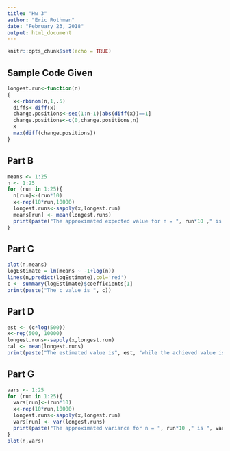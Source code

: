 ```yaml
---
title: "Hw 3"
author: "Eric Rothman"
date: "February 23, 2018"
output: html_document
---
```


```r
knitr::opts_chunk$set(echo = TRUE)
```

## Sample Code Given
```r
longest.run<-function(n)
{
  x<-rbinom(n,1,.5)
  diffs<-diff(x)
  change.positions<-seq(1:n-1)[abs(diff(x))==1]
  change.positions<-c(0,change.positions,n)
  x
  max(diff(change.positions))
}
```

## Part B
```r
means <- 1:25
n <- 1:25
for (run in 1:25){
  n[run]<-(run*10)
  x<-rep(10*run,10000)
  longest.runs<-sapply(x,longest.run)
  means[run] <- mean(longest.runs)
  print(paste("The approximated expected value for n = ", run*10 ," is ", means[run]))
}
```

## Part C
```r
plot(n,means)
logEstimate = lm(means ~ -1+log(n))
lines(n,predict(logEstimate),col='red')
c <- summary(logEstimate)$coefficients[1]
print(paste("The c value is ", c))
```

## Part D
```r
est <- (c*log(500))
x<-rep(500, 10000)
longest.runs<-sapply(x,longest.run)
cal <- mean(longest.runs)
print(paste("The estimated value is", est, "while the achieved value is", cal, ". They are different by", abs(est-cal)))
```

## Part G
```r
vars <- 1:25
for (run in 1:25){
  vars[run]<-(run*10)
  x<-rep(10*run,10000)
  longest.runs<-sapply(x,longest.run)
  vars[run] <- var(longest.runs)
  print(paste("The approximated variance for n = ", run*10 ," is ", vars[run]))
}
plot(n,vars)
```
